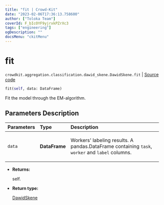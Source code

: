```yaml
---
title: "fit | Crowd-Kit"
date: "2023-02-06T17:36:13.758600"
author: ["Toloka Team"]
coverId: F_bIcOYF9yjrxkPZrXc3
tags: ["engineering"]
ogDescription: ""
docsMenu: "ckitMenu"
---
```


# fit
`crowdkit.aggregation.classification.dawid_skene.DawidSkene.fit` | [Source code](https://github.com/Toloka/crowd-kit/blob/v1.2.0/crowdkit/aggregation/classification/dawid_skene.py#L145)

```python
fit(self, data: DataFrame)
```

Fit the model through the EM-algorithm.

## Parameters Description

| Parameters | Type | Description |
| :----------| :----| :-----------|
`data`|**DataFrame**|<p>Workers&#x27; labeling results. A pandas.DataFrame containing `task`, `worker` and `label` columns.</p>

* **Returns:**

  self.

* **Return type:**

  [DawidSkene](/docs-new/crowd-kit/reference/crowdkit.aggregation.classification.dawid_skene.DawidSkene)
